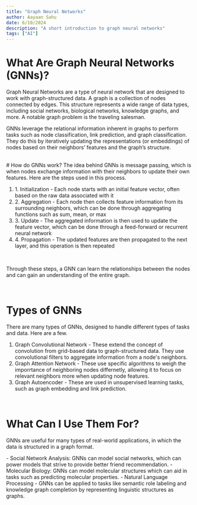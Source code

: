 ```yaml
---
title: "Graph Neural Networks"
author: Aayaan Sahu
date: 6/10/2024
description: "A short introduction to graph neural networks"
tags: ["AI"]
---
```


# What Are Graph Neural Networks (GNNs)?
Graph Neural Networks are a type of neural network that are designed to work with graph-structured data. A graph is a collection of nodes connected by edges. This structure represents a wide range of data types, including social networks, biological networks, knowledge graphs, and more. A notable graph problem is the traveling salesman.

GNNs leverage the relational information inherent in graphs to perform tasks such as node classification, link prediction, and graph classification. They do this by iteratively updating the representations (or embeddings) of nodes based on their neighbors’ features and the graph’s structure.

<br />
# How do GNNs work?
The idea behind GNNs is message passing, which is when nodes exchange information with their neighbors to update their own features. Here are the steps used in this process.

<div style={{ marginLeft: "2rem" }}>
<ol>
<li>1. Initialization - Each node starts with an initial feature vector, often based on the raw data associated with it</li>
<li>2. Aggregation - Each node then collects feature information from its surrounding neighbors, which can be done through aggregating functions such as sum, mean, or max</li>
<li>3. Update - The aggregated information is then used to update the feature vector, which can be done through a feed-forward or recurrent neural network</li>
<li>4. Propagation - The updated features are then propagated to the next layer, and this operation is then repeated</li>
</ol>
</div>
<br />

Through these steps, a GNN can learn the relationships between the nodes and can gain an understanding of the entire graph.

<br />

# Types of GNNs
There are many types of GNNs, designed to handle different types of tasks and data. Here are a few.

<div style={{ marginLeft: "2rem" }}>
<ol>
<li>Graph Convolutional Network - These extend the concept of convolution from grid-based data to graph-structured data. They use convolutional filters to aggregate information from a node's neighbors.</li>
<li>Graph Attention Network - These use specific algorithms to weigh the imporrtance of neighboring nodes differnetly, allowing it to focus on relevant neighbors more when updating node features.</li>
<li>Graph Autoencoder - These are used in unsupervised learning tasks, such as graph embedding and link prediction.</li>
</ol>
</div>

<br />

# What Can I Use Them For?
GNNs are useful for many types of real-world applications, in which the data is structured in a graph format.

<div style={{ marginLeft: "2rem" }}>
- Social Network Analysis: GNNs can model social networks, which can power models that strive to provide better friend recommendation.
- Molecular Biology: GNNs can model molecular structures which can aid in tasks such as predicting molecular properties.
- Natural Language Processing - GNNs can be applied to tasks like semantic role labeling and knowledge graph completion by representing linguistic structures as graphs.
</div>
